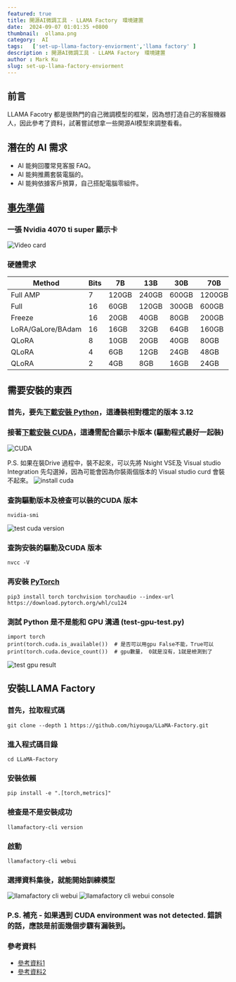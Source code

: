 ```yaml
---
featured: true
title: 開源AI微調工具 - LLAMA Factory　環境建置
date:  2024-09-07 01:01:35 +0800
thumbnail:  ollama.png
category:  AI  
tags:   ['set-up-llama-factory-enviorment','llama factory' ]
description : 開源AI微調工具 - LLAMA Factory　環境建置
author : Mark Ku
slug: set-up-llama-factory-enviorment
---
```

## 前言
LLAMA Facotry 都是很熱門的自己微調模型的框架，因為想打造自己的客服機器人，因此參考了資料，試著嘗試想拿一些開源AI模型來調整看看。

## 潛在的 AI 需求
* AI 能夠回覆常見客服 FAQ。
* AI 能夠推薦套裝電腦的。
* AI 能夠依據客戶預算，自己搭配電腦零組件。

## [事先準備](https://github.com/hiyouga/LLaMA-Factory)
### 一張 Nvidia 4070 ti super 顯示卡
![Video card](video-card.jpg)
### 硬體需求
| Method              | Bits | 7B   | 13B  | 30B  | 70B   | 110B  | 8x7B  | 8x22B  |
|---------------------|------|------|------|------|-------|-------|-------|--------|
| Full AMP            | 7    | 120GB| 240GB| 600GB| 1200GB| 2000GB| 900GB | 2400GB |
| Full                | 16   | 60GB | 120GB| 300GB| 600GB | 900GB | 400GB | 1200GB |
| Freeze              | 16   | 20GB | 40GB | 80GB | 200GB | 360GB | 160GB | 400GB  |
| LoRA/GaLore/BAdam   | 16   | 16GB | 32GB | 64GB | 160GB | 240GB | 120GB | 320GB  |
| QLoRA               | 8    | 10GB | 20GB | 40GB | 80GB  | 140GB | 60GB  | 160GB  |
| QLoRA               | 4    | 6GB  | 12GB | 24GB | 48GB  | 72GB  | 30GB  | 96GB   |
| QLoRA               | 2    | 4GB  | 8GB  | 16GB | 24GB  | 48GB  | 18GB  | 48GB   |


## 需要安裝的東西

### 首先，要先[下載安裝 Python](https://www.python.org/downloads/)，這邊裝相對穩定的版本 3.12
### 接著[下載安裝 CUDA](https://developer.nvidia.com/cuda-toolkit)，這邊需配合顯示卡版本 (驅動程式最好一起裝)
![CUDA](cuda-toolkit-download.png)

P.S. 如果在裝Drive 過程中，裝不起來，可以先將 Nsight VSE及 Visual studio Integration 先勾選掉，因為可能會因為你裝兩個版本的 Visual studio curd 會裝不起來。
![install cuda](install-cuda.png)

### 查詢驅動版本及檢查可以裝的CUDA 版本

```
nvidia-smi 
```
![test cuda version](test-cuda-version.png)

### 查詢安裝的驅動及CUDA 版本
```
nvcc -V
```

### 再安裝 [PyTorch](https://pytorch.org/) 
```
pip3 install torch torchvision torchaudio --index-url https://download.pytorch.org/whl/cu124
```
### 測試 Python 是不是能和 GPU 溝通 (test-gpu-test.py)
```
import torch
print(torch.cuda.is_available())  # 是否可以用gpu False不能，True可以
print(torch.cuda.device_count())  # gpu數量， 0就是沒有，1就是檢測到了
```
![test gpu result ](test-gpu-result.png)

## 安裝LLAMA Factory 
### 首先，拉取程式碼
```
git clone --depth 1 https://github.com/hiyouga/LLaMA-Factory.git
```
### 進入程式碼目錄
```
cd LLaMA-Factory
```
### 安裝依賴
```
pip install -e ".[torch,metrics]"
```
### 檢查是不是安裝成功
```
llamafactory-cli version
```
### 啟動 
```
llamafactory-cli webui
```
### 選擇資料集後，就能開始訓練模型
![llamafactory cli webui](llamafactory-cli-webui.png)
![llamafactory cli webui console](llamafactory-cli-webui-console.png)

### P.S. 補充 - 如果遇到 CUDA environment was not detected. 錯誤的話，應該是前面幾個步驟有漏裝到。
### 參考資料
* [參考資料1](https://medium.com/@anannannan0102/pytorch-%E6%83%B3%E7%94%A8gpu%E8%B7%91ml%E7%92%B0%E5%A2%83%E5%8D%BB%E8%A3%9D%E4%B8%8D%E5%A5%BD-%E7%9C%8B%E5%AE%8C%E9%80%99%E7%AF%87%E5%B8%B6%E4%BD%A0%E9%81%BF%E9%96%8B%E5%90%84%E7%A8%AE%E9%9B%B7-3bf259fc7396)
* [參考資料2](https://blog.csdn.net/lx15983596831/article/details/140466261)

